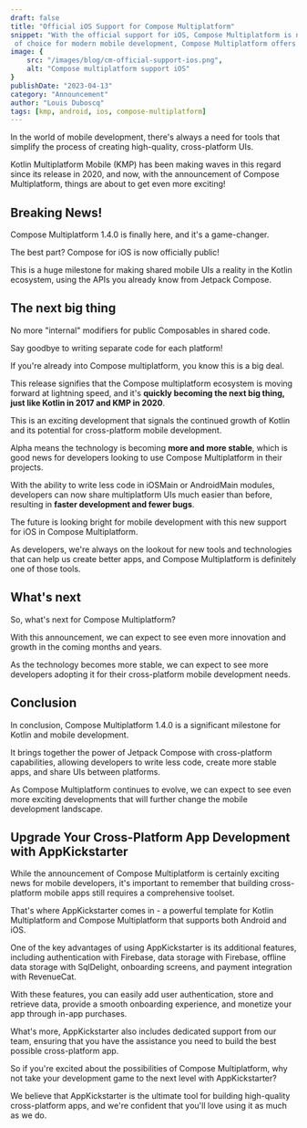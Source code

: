 ```yaml
---
draft: false
title: "Official iOS Support for Compose Multiplatform"
snippet: "With the official support for iOS, Compose Multiplatform is now available on both Android and iOS platforms. With Kotlin, the programming language
 of choice for modern mobile development, Compose Multiplatform offers a seamless development experience for developers."
image: {
    src: "/images/blog/cm-official-support-ios.png",
    alt: "Compose multiplatform support iOS"
}
publishDate: "2023-04-13"
category: "Announcement"
author: "Louis Duboscq"
tags: [kmp, android, ios, compose-multiplatform]
--- 
```



In the world of mobile development, there's always a need for tools that simplify the process of creating high-quality, cross-platform UIs. 

Kotlin Multiplatform Mobile (KMP) has been making waves in this regard since its release in 2020, and now, with the announcement of Compose Multiplatform, things are about to get even more exciting!

## Breaking News! 

Compose Multiplatform 1.4.0 is finally here, and it's a game-changer. 

The best part? Compose for iOS is now officially public! 

This is a huge milestone for making shared mobile UIs a reality in the Kotlin ecosystem, using the APIs you already know from Jetpack Compose. 

## The next big thing

No more "internal" modifiers for public Composables in shared code. 

Say goodbye to writing separate code for each platform!

If you're already into Compose multiplatform, you know this is a big deal. 

This release signifies that the Compose multiplatform ecosystem is moving forward at lightning speed, and it's **quickly becoming the next big thing, just like Kotlin in 2017 and KMP in 2020**. 

This is an exciting development that signals the continued growth of Kotlin and its potential for cross-platform mobile development.

Alpha means the technology is becoming **more and more stable**, which is good news for developers looking to use Compose Multiplatform in their projects. 

With the ability to write less code in iOSMain or AndroidMain modules, developers can now share multiplatform UIs much easier than before, resulting in **faster development and fewer bugs**.

The future is looking bright for mobile development with this new support for iOS in Compose Multiplatform. 

As developers, we're always on the lookout for new tools and technologies that can help us create better apps, and Compose Multiplatform is definitely one of those tools.

## What's next

So, what's next for Compose Multiplatform? 

With this announcement, we can expect to see even more innovation and growth in the coming months and years. 

As the technology becomes more stable, we can expect to see more developers adopting it for their cross-platform mobile development needs.

## Conclusion

In conclusion, Compose Multiplatform 1.4.0 is a significant milestone for Kotlin and mobile development. 

It brings together the power of Jetpack Compose with cross-platform capabilities, allowing developers to write less code, create more stable apps, and share UIs between platforms. 

As Compose Multiplatform continues to evolve, we can expect to see even more exciting developments that will further change the mobile development landscape.


## Upgrade Your Cross-Platform App Development with AppKickstarter

While the announcement of Compose Multiplatform is certainly exciting news for mobile developers, it's important to remember that building cross-platform mobile apps still requires a comprehensive toolset. 

That's where AppKickstarter comes in - a powerful template for Kotlin Multiplatform and Compose Multiplatform that supports both Android and iOS.

One of the key advantages of using AppKickstarter is its additional features, including authentication with Firebase, data storage with Firebase, offline data storage with SqlDelight, onboarding screens, and payment integration with RevenueCat. 

With these features, you can easily add user authentication, store and retrieve data, provide a smooth onboarding experience, and monetize your app through in-app purchases.

What's more, AppKickstarter also includes dedicated support from our team, ensuring that you have the assistance you need to build the best possible cross-platform app. 

So if you're excited about the possibilities of Compose Multiplatform, why not take your development game to the next level with AppKickstarter?



<p align="center"> 
 <BasicButton text="Star the template" url="https://github.com/AppKickstarter/StarterOS"></BasicButton>
</p>
 
We believe that AppKickstarter is the ultimate tool for building high-quality cross-platform apps, and we're confident that you'll love using it as much as we do.

  